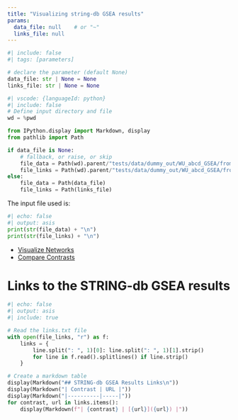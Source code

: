 ```yaml
---
title: "Visualizing string-db GSEA results"
params:
  data_file: null    # or "~"
  links_file: null
---
```


```python
#| include: false
#| tags: [parameters]

# declare the parameter (default None)
data_file: str | None = None
links_file: str | None = None
```
```python
#| vscode: {languageId: python}
#| include: false
# Define input directory and file
wd = %pwd

from IPython.display import Markdown, display
from pathlib import Path

if data_file is None:
    # fallback, or raise, or skip
    file_data = Path(wd).parent/"tests/data/dummy_out/WU_abcd_GSEA/from_rnk"/"WUabcd_string_gsea_results_long.xlsx"
    file_links = Path(wd).parent/"tests/data/dummy_out/WU_abcd_GSEA/from_rnk"/"links.txt"
else:
    file_data = Path(data_file)
    file_links = Path(links_file)

```

The input file used is:

```python
#| echo: false
#| output: asis
print(str(file_data) + "\n")
print(str(file_links) + "\n")
```



- [Visualize Networks](VisualizeNetworks.qmd)
- [Compare Contrasts](VisualizeMultipleContrastsGSEA.qmd)



# Links to the STRING-db GSEA results


```python
#| echo: false
#| output: asis
#| include: true

# Read the links.txt file
with open(file_links, "r") as f:
    links = {
        line.split(": ", 1)[0]: line.split(": ", 1)[1].strip()
        for line in f.read().splitlines() if line.strip()
    }

# Create a markdown table
display(Markdown("## STRING-db GSEA Results Links\n"))
display(Markdown("| Contrast | URL |"))
display(Markdown("|----------|-----|"))
for contrast, url in links.items():
    display(Markdown(f"| {contrast} | [{url}]({url}) |"))
```









